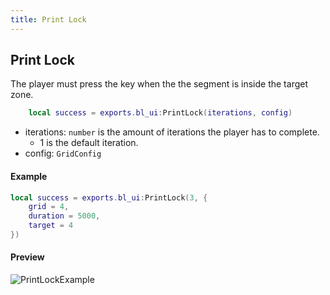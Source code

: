 ```yaml
---
title: Print Lock
---
```

## Print Lock

The player must press the key when the the segment is inside the target zone.
    
```lua
    local success = exports.bl_ui:PrintLock(iterations, config)
```

- iterations: `number` is the amount of iterations the player has to complete.
    - 1 is the default iteration.
- config: `GridConfig`

#### Example
```lua
local success = exports.bl_ui:PrintLock(3, {
    grid = 4,
    duration = 5000,
    target = 4
})
```

#### Preview
![PrintLockExample](/static/PrintLock.png)

